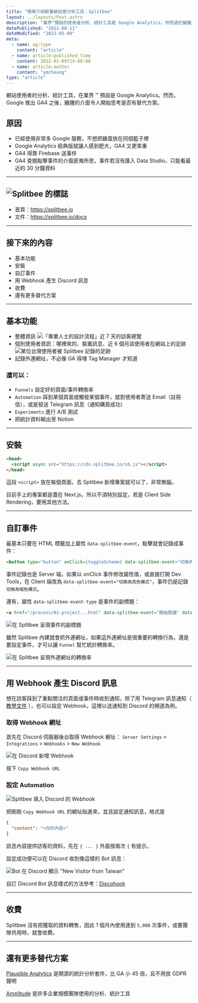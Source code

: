 ```yaml
---
title: "簡單介紹輕量級訪客分析工具：Splitbee"
layout: ../layouts/Post.astro
description: "業界™預設的使用者分析、統計工具是 Google Analytics，然而過於臃腫又不直覺的 GA4，驅使小專案改用 Splitbee。"
datePublished: "2021-08-11"
dateModified: "2022-03-09"
meta:
  - name: og:type
    content: "article"
  - name: article:published_time
    content: 2022-02-09T14:00:00
  - name: article:author
    content: "ymcheung"
type: "article"
---
```

網站使用者的分析、統計工具，在業界 ™ 預設是 Google Analytics。然而，Google 推出 GA4 之後，臃腫的介面令人開始思考是否有替代方案。

## 原因

- 已經使用非常多 Google 服務，不想把雞蛋放在同個籃子裡
- Google Analytics 經典版就讓人感到肥大，GA4 又更笨重
- GA4 得靠 Firebase 送事件
- GA4 查閱點擊事件的介面匪夷所思，事件若沒有匯入 Data Studio，只能看最近的 30 分鐘資料

---

## ![Splitbee 的標誌](/images/analytics-tool-splitbee/sticker.svg)

- 首頁：https://splitbee.io
- 文件：https://splitbee.io/docs

---

## 接下來的內容

- 基本功能
- 安裝
- 自訂事件
- 用 Webhook 產生 Discord 訊息
- 收費
- 還有更多替代方案

---

## 基本功能

- 整體資訊
  ![「專業人士的設計流程」近 7 天的訪客總覽](/images/analytics-tool-splitbee/01.webp)
- 個別使用者資訊：哪裡來的、裝置訊息、近 6 個月該使用者在網站上的足跡
  ![某位台灣使用者被 Splitbee 記錄的足跡](/images/analytics-tool-splitbee/02.webp)
- 記錄外連網址，不必像 GA 得埋 Tag Manager 才知道

### 還可以：

- `Funnels` 設定好的頁面/事件轉換率
- `Automation` 踩到某個頁面或觸發某個事件，就對使用者寄送 Email（註冊信），或是發送 Telegram 訊息（通知購買成功）
- `Experiments` 進行 A/B 測試
- 把統計資料輸出至 Notion

---

## 安裝

```html
<head>
  <script async src="https://cdn.splitbee.io/sb.js"></script>
</head>
```

這段 `<script>` 放在每個頁面，去 Splitbee 新增專案就可以了，非常無腦。

目前手上的專案都是蓋在 Next.js，所以不須特別設定，若是 Client Side Rendering，要用其他方法。

---

## 自訂事件

最基本只要在 HTML 標籤加上屬性 `data-splitbee-event`，點擊就會記錄成事件：

```html
<button type="button" onClick={toggleScheme} data-splitbee-event="切換為暗色模式">
```

事件記錄也是 Server 端，如果以 onClick 事件修改屬性值，或直接打開 Dev Tools，在 Client 端改為 `data-splitbee-event="切換為亮色模式"`，事件仍是記錄 `切換為暗色模式`。

還有，屬性 `data-splitbee-event-type` 是事件的副標題：

```html
<a href="/process/01-project...html" data-splitbee-event="開始閱讀" data-splitbee-event-type="第 1 章">第 1 章</a>
```

![在 Splitbee 呈現事件的副標題](/images/analytics-tool-splitbee/03.webp)

雖然 Splitbee 內建就會抓外連網址，如果這外連網址是很重要的轉換行為，還是要設定事件，才可以讓 `Funnel` 幫忙統計轉換率。

![在 Splitbee 呈現外連網址的轉換率](/images/analytics-tool-splitbee/04.webp)

---

## 用 Webhook 產生 Discord 訊息

想在訪客踩到了重點關注的頁面或事件時收到通知，除了用 Telegram 訊息通知（ [教學文件](https://splitbee.io/docs/telegram-automations) ），也可以設定 Webhook，這裡以送通知到 Discord 的頻道為例。

### 取得 Webhook 網址

首先在 Discord 伺服器後台取得 Webhook 網址：
`Server Settings` > `Integrations` > `Webhooks` > `New Webhook`

![在 Discord 新增 Webhook](/images/analytics-tool-splitbee/05.webp)

按下 `Copy Webhook URL`

### 設定 Automation

![Splitbee 填入 Discord 的 Webhook](/images/analytics-tool-splitbee/06.webp)

把剛剛 `Copy Webhook URL` 的網址貼進來，並且設定通知訊息，格式是

```json
{
  "content": "<你的內容>"
}
```

訊息內容提供訪客的資料，先在 `{ ... }` 外面按兩次 `{` 有提示。

設定成功便可以在 Discord 收到像這樣的 Bot 訊息：

![Bot 在 Discord 顯示 "New Visitor from Taiwan"](/images/analytics-tool-splitbee/07.webp)

自訂 Discord Bot 訊息樣式的方法參考：[Discohook](https://discohook.org)

---

## 收費

Splitbee 沒有把獲取的資料轉售，因此 1 個月內使用達到 `5,000` 次事件，或要團隊共用時，就會收費。

---

## 還有更多替代方案

[Plausible Analytics](https://plausible.io) 是開源的統計分析套件，比 GA 小 45 倍，且不用放 GDPR 聲明

[Amplitude](https://amplitude.com) 是許多企業規模團隊使用的分析、統計工具

